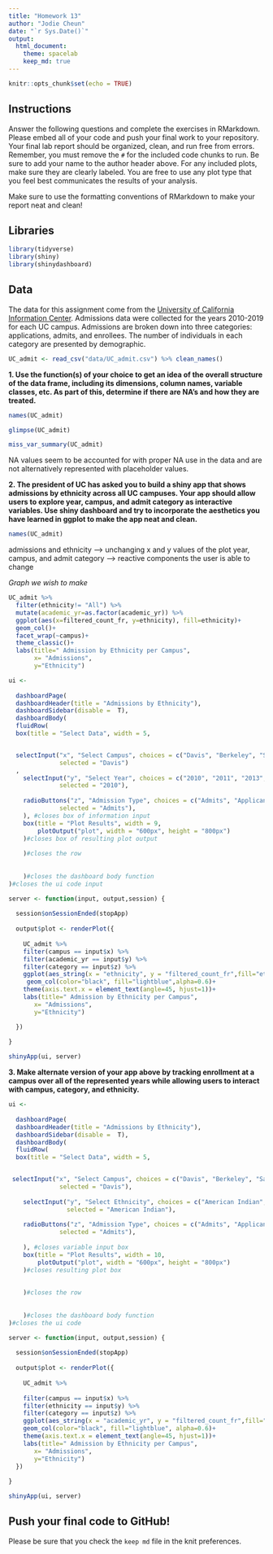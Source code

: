 ```yaml
---
title: "Homework 13"
author: "Jodie Cheun"
date: "`r Sys.Date()`"
output:
  html_document: 
    theme: spacelab
    keep_md: true
---
```


```r
knitr::opts_chunk$set(echo = TRUE)
```

## Instructions
Answer the following questions and complete the exercises in RMarkdown. Please embed all of your code and push your final work to your repository. Your final lab report should be organized, clean, and run free from errors. Remember, you must remove the `#` for the included code chunks to run. Be sure to add your name to the author header above. For any included plots, make sure they are clearly labeled. You are free to use any plot type that you feel best communicates the results of your analysis.  

Make sure to use the formatting conventions of RMarkdown to make your report neat and clean!  

## Libraries
```r
library(tidyverse)
library(shiny)
library(shinydashboard)
```

## Data
The data for this assignment come from the [University of California Information Center](https://www.universityofcalifornia.edu/infocenter). Admissions data were collected for the years 2010-2019 for each UC campus. Admissions are broken down into three categories: applications, admits, and enrollees. The number of individuals in each category are presented by demographic.  
```r
UC_admit <- read_csv("data/UC_admit.csv") %>% clean_names()
```

**1. Use the function(s) of your choice to get an idea of the overall structure of the data frame, including its dimensions, column names, variable classes, etc. As part of this, determine if there are NA's and how they are treated.**  
```r
names(UC_admit)
```

```r
glimpse(UC_admit)
```
```r
miss_var_summary(UC_admit)
```
NA values seem to be accounted for with proper NA use in the data and are not alternatively represented with placeholder values. 


**2. The president of UC has asked you to build a shiny app that shows admissions by ethnicity across all UC campuses. Your app should allow users to explore year, campus, and admit category as interactive variables. Use shiny dashboard and try to incorporate the aesthetics you have learned in ggplot to make the app neat and clean.**  
```r
names(UC_admit)
```

admissions and ethnicity --> unchanging x and y values of the plot 
year, campus, and admit category --> reactive components the user is able to change 

*Graph we wish to make*
```r
UC_admit %>% 
  filter(ethnicity!= "All") %>% 
  mutate(academic_yr=as.factor(academic_yr)) %>% 
  ggplot(aes(x=filtered_count_fr, y=ethnicity), fill=ethnicity)+
  geom_col()+
  facet_wrap(~campus)+
  theme_classic()+
  labs(title=" Admission by Ethnicity per Campus", 
       x= "Admissions",
       y="Ethnicity")
```
```r
ui <- 
  
  dashboardPage(
  dashboardHeader(title = "Admissions by Ethnicity"),
  dashboardSidebar(disable =  T),
  dashboardBody(
  fluidRow(
  box(title = "Select Data", width = 5,


  selectInput("x", "Select Campus", choices = c("Davis", "Berkeley", "Santa_Barbara", "Irvine", "Merced", "Los_Angeles", "Santa_Cruz", "San_Diego", "Riverside"),
              selected = "Davis")
  ,
    selectInput("y", "Select Year", choices = c("2010", "2011", "2013", "2014","2015", "2016", "2017", "2018", "2019"),
              selected = "2010"),
  
    radioButtons("z", "Admission Type", choices = c("Admits", "Applicants", "Enrollees"),
              selected = "Admits"),
    ), #closes box of information input
    box(title = "Plot Results", width = 9,
        plotOutput("plot", width = "600px", height = "800px")
    )#closes box of resulting plot output
    
    )#closes the row
  
  
    )#closes the dashboard body function
)#closes the ui code input

server <- function(input, output,session) {
  
  session$onSessionEnded(stopApp)
  
  output$plot <- renderPlot({
    
    UC_admit %>%
    filter(campus == input$x) %>%
    filter(academic_yr == input$y) %>%
    filter(category == input$z) %>%
    ggplot(aes_string(x = "ethnicity", y = "filtered_count_fr",fill="ethnicity")) + 
     geom_col(color="black", fill="lightblue",alpha=0.6)+
    theme(axis.text.x = element_text(angle=45, hjust=1))+
    labs(title=" Admission by Ethnicity per Campus", 
       x= "Admissions",
       y="Ethnicity")

  })
  
}

shinyApp(ui, server)
```

**3. Make alternate version of your app above by tracking enrollment at a campus over all of the represented years while allowing users to interact with campus, category, and ethnicity.**

```r
ui <- 
  
  dashboardPage(
  dashboardHeader(title = "Admissions by Ethnicity"),
  dashboardSidebar(disable =  T),
  dashboardBody(
  fluidRow(
  box(title = "Select Data", width = 5,


 selectInput("x", "Select Campus", choices = c("Davis", "Berkeley", "Santa_Barbara", "Irvine", "Merced", "Los_Angeles", "Santa_Cruz", "San_Diego", "Riverside"),
              selected = "Davis"),
 
    selectInput("y", "Select Ethnicity", choices = c("American Indian", "Chicano/Latino", "Asian", "International","Unknown", "White"),
                selected = "American Indian"),
 
    radioButtons("z", "Admission Type", choices = c("Admits", "Applicants", "Enrollees"),
              selected = "Admits"),
 
    ), #closes variable input box
    box(title = "Plot Results", width = 10,
        plotOutput("plot", width = "600px", height = "800px")
    )#closes resulting plot box
 
    
    )#closes the row
  
  
    )#closes the dashboard body function
)#closes the ui code

server <- function(input, output,session) {
  
  session$onSessionEnded(stopApp)
  
  output$plot <- renderPlot({
    
    UC_admit %>%
      
    filter(campus == input$x) %>%
    filter(ethnicity == input$y) %>%
    filter(category == input$z) %>%
    ggplot(aes_string(x = "academic_yr", y = "filtered_count_fr",fill="ethnicity")) + 
    geom_col(color="black", fill="lightblue", alpha=0.6)+
    theme(axis.text.x = element_text(angle=45, hjust=1))+
    labs(title=" Admission by Ethnicity per Campus", 
       x= "Admissions",
       y="Ethnicity")
  })
  
}

shinyApp(ui, server)
```


## Push your final code to GitHub!
Please be sure that you check the `keep md` file in the knit preferences. 